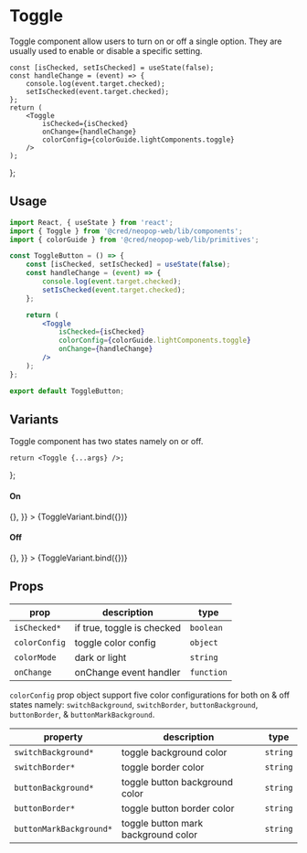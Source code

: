 
<Meta title="Components/Toggle" component={Toggle} />

# Toggle

Toggle component allow users to turn on or off a single option. They are usually used to enable or disable a specific setting.

    const [isChecked, setIsChecked] = useState(false);
    const handleChange = (event) => {
        console.log(event.target.checked);
        setIsChecked(event.target.checked);
    };
    return (
        <Toggle
            isChecked={isChecked}
            onChange={handleChange}
            colorConfig={colorGuide.lightComponents.toggle}
        />
    );
};

## Usage

<Canvas>
    <ToggleButton />
</Canvas>

```jsx
import React, { useState } from 'react';
import { Toggle } from '@cred/neopop-web/lib/components';
import { colorGuide } from '@cred/neopop-web/lib/primitives';

const ToggleButton = () => {
    const [isChecked, setIsChecked] = useState(false);
    const handleChange = (event) => {
        console.log(event.target.checked);
        setIsChecked(event.target.checked);
    };

    return (
        <Toggle
            isChecked={isChecked}
            colorConfig={colorGuide.lightComponents.toggle}
            onChange={handleChange}
        />
    );
};

export default ToggleButton;
```

## Variants

Toggle component has two states namely on or off.

    return <Toggle {...args} />;
};

#### On

<Canvas>
    <Story
        name="ToggleOn"
        args={{
            isChecked: true,
            colorConfig: colorGuide.lightComponents.toggle,
            onChange: () => {},
        }}
    >
        {ToggleVariant.bind({})}
    </Story>
</Canvas>

#### Off

<Canvas>
    <Story
        name="ToggleOff"
        args={{
            isChecked: false,
            colorConfig: colorGuide.lightComponents.toggle,
            onChange: () => {},
        }}
    >
        {ToggleVariant.bind({})}
    </Story>
</Canvas>

## Props

<div style={{overflowX: 'auto'}}>

| prop           | description                | type       |
| -------------- | -------------------------- | ---------- |
| `isChecked*` | if true, toggle is checked | `boolean`  |
| `colorConfig`  | toggle color config        | `object`   |
| `colorMode`    | dark or light              | `string`   |
| `onChange`     | onChange event handler     | `function` |

</div>

`colorConfig` prop object support five color configurations for both on & off states namely: `switchBackground`, `switchBorder`, `buttonBackground`, `buttonBorder`, & `buttonMarkBackground`.

<div style={{overflowX: 'auto'}}>

| property                  | description                         | type     |
| ------------------------- | ----------------------------------- | -------- |
| `switchBackground*`       | toggle background color             | `string` |
| `switchBorder*`           | toggle border color                 | `string` |
| `buttonBackground*`       | toggle button background color      | `string` |
| `buttonBorder*`           | toggle button border color          | `string` |
| `buttonMarkBackground*`   | toggle button mark background color | `string` |

</div>
